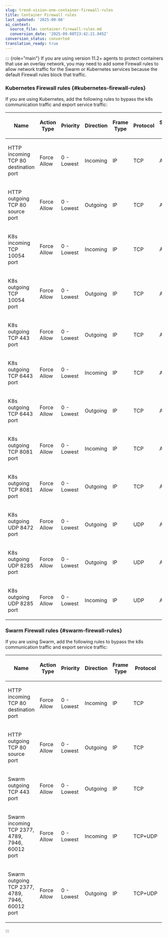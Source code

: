 ```yaml
---
slug: trend-vision-one-container-firewall-rules
title: Container Firewall rules
last_updated: '2025-09-08'
ai_context:
  source_file: container-firewall-rules.md
  conversion_date: '2025-09-08T23:42:21.845Z'
conversion_status: converted
translation_ready: true
---
```


::: {role="main"}
If you are using version 11.2+ agents to protect containers that use an overlay network, you may need to add some Firewall rules to allow network traffic for the Swarm or Kubernetes services because the default Firewall rules block that traffic.

### Kubernetes Firewall rules {#kubernetes-firewall-rules}

If you are using Kubernetes, add the following rules to bypass the k8s communication traffic and export service traffic:

<table style="width:97%;">
<colgroup>
<col style="width: 25%" />
<col style="width: 8%" />
<col style="width: 8%" />
<col style="width: 8%" />
<col style="width: 8%" />
<col style="width: 8%" />
<col style="width: 8%" />
<col style="width: 8%" />
<col style="width: 8%" />
<col style="width: 8%" />
</colgroup>
<thead>
<tr>
<th><p>Name</p></th>
<th><p>Action Type</p></th>
<th><p>Priority</p></th>
<th><p>Direction</p></th>
<th><p>Frame Type</p></th>
<th><p>Protocol</p></th>
<th><p>Source IP</p></th>
<th><p>Source Port</p></th>
<th><p>Destination IP</p></th>
<th><p>Destination Port</p></th>
</tr>
</thead>
<tbody>
<tr>
<td><p>HTTP incoming TCP 80 destination port</p></td>
<td><p>Force Allow</p></td>
<td><p>0 - Lowest</p></td>
<td><p>Incoming</p></td>
<td><p>IP</p></td>
<td><p>TCP</p></td>
<td><p>Any</p></td>
<td><p>N/A</p></td>
<td><p>Any</p></td>
<td><p>80</p></td>
</tr>
<tr>
<td><p>HTTP outgoing TCP 80 source port</p></td>
<td><p>Force Allow</p></td>
<td><p>0 - Lowest</p></td>
<td><p>Outgoing</p></td>
<td><p>IP</p></td>
<td><p>TCP</p></td>
<td><p>Any</p></td>
<td><p>80</p></td>
<td><p>Any</p></td>
<td><p>Any</p></td>
</tr>
<tr>
<td><p>K8s incoming TCP 10054 port</p></td>
<td><p>Force Allow</p></td>
<td><p>0 - Lowest</p></td>
<td><p>Incoming</p></td>
<td><p>IP</p></td>
<td><p>TCP</p></td>
<td><p>Any</p></td>
<td><p>Any</p></td>
<td><p>Any</p></td>
<td><p>10054</p></td>
</tr>
<tr>
<td><p>K8s outgoing TCP 10054 port</p></td>
<td><p>Force Allow</p></td>
<td><p>0 - Lowest</p></td>
<td><p>Outgoing</p></td>
<td><p>IP</p></td>
<td><p>TCP</p></td>
<td><p>Any</p></td>
<td><p>Any</p></td>
<td><p>Any</p></td>
<td><p>10054</p></td>
</tr>
<tr>
<td><p>K8s outgoing TCP 443 port</p></td>
<td><p>Force Allow</p></td>
<td><p>0 - Lowest</p></td>
<td><p>Outgoing</p></td>
<td><p>IP</p></td>
<td><p>TCP</p></td>
<td><p>Any</p></td>
<td><p>Any</p></td>
<td><p>Any</p></td>
<td><p>443</p></td>
</tr>
<tr>
<td><p>K8s outgoing TCP 6443 port</p></td>
<td><p>Force Allow</p></td>
<td><p>0 - Lowest</p></td>
<td><p>Incoming</p></td>
<td><p>IP</p></td>
<td><p>TCP</p></td>
<td><p>Any</p></td>
<td><p>Any</p></td>
<td><p>Any</p></td>
<td><p>6443</p></td>
</tr>
<tr>
<td><p>K8s outgoing TCP 6443 port</p></td>
<td><p>Force Allow</p></td>
<td><p>0 - Lowest</p></td>
<td><p>Outgoing</p></td>
<td><p>IP</p></td>
<td><p>TCP</p></td>
<td><p>Any</p></td>
<td><p>Any</p></td>
<td><p>Any</p></td>
<td><p>6443</p></td>
</tr>
<tr>
<td><p>K8s outgoing TCP 8081 port</p></td>
<td><p>Force Allow</p></td>
<td><p>0 - Lowest</p></td>
<td><p>Incoming</p></td>
<td><p>IP</p></td>
<td><p>TCP</p></td>
<td><p>Any</p></td>
<td><p>Any</p></td>
<td><p>Any</p></td>
<td><p>8081</p></td>
</tr>
<tr>
<td><p>K8s outgoing TCP 8081 port</p></td>
<td><p>Force Allow</p></td>
<td><p>0 - Lowest</p></td>
<td><p>Outgoing</p></td>
<td><p>IP</p></td>
<td><p>TCP</p></td>
<td><p>Any</p></td>
<td><p>Any</p></td>
<td><p>Any</p></td>
<td><p>8081</p></td>
</tr>
<tr>
<td><p>K8s outgoing UDP 8472 port</p></td>
<td><p>Force Allow</p></td>
<td><p>0 - Lowest</p></td>
<td><p>Outgoing</p></td>
<td><p>IP</p></td>
<td><p>UDP</p></td>
<td><p>Any</p></td>
<td><p>Any</p></td>
<td><p>Any</p></td>
<td><p>8472</p></td>
</tr>
<tr>
<td><p>K8s outgoing UDP 8285 port</p></td>
<td><p>Force Allow</p></td>
<td><p>0 - Lowest</p></td>
<td><p>Outgoing</p></td>
<td><p>IP</p></td>
<td><p>UDP</p></td>
<td><p>Any</p></td>
<td><p>Any</p></td>
<td><p>Any</p></td>
<td><p>8285</p></td>
</tr>
<tr>
<td><p>K8s outgoing UDP 8285 port</p></td>
<td><p>Force Allow</p></td>
<td><p>0 - Lowest</p></td>
<td><p>Incoming</p></td>
<td><p>IP</p></td>
<td><p>UDP</p></td>
<td><p>Any</p></td>
<td><p>Any</p></td>
<td><p>Any</p></td>
<td><p>8285</p></td>
</tr>
</tbody>
</table>

### Swarm Firewall rules {#swarm-firewall-rules}

If you are using Swarm, add the following rules to bypass the k8s communication traffic and export service traffic:

<table style="width:97%;">
<colgroup>
<col style="width: 25%" />
<col style="width: 8%" />
<col style="width: 8%" />
<col style="width: 8%" />
<col style="width: 8%" />
<col style="width: 8%" />
<col style="width: 8%" />
<col style="width: 8%" />
<col style="width: 8%" />
<col style="width: 8%" />
</colgroup>
<thead>
<tr>
<th><p>Name</p></th>
<th><p>Action Type</p></th>
<th><p>Priority</p></th>
<th><p>Direction</p></th>
<th><p>Frame Type</p></th>
<th><p>Protocol</p></th>
<th><p>Source IP</p></th>
<th><p>Source Port</p></th>
<th><p>Destination IP</p></th>
<th><p>Destination Port</p></th>
</tr>
</thead>
<tbody>
<tr>
<td><p>HTTP incoming TCP 80 destination port</p></td>
<td><p>Force Allow</p></td>
<td><p>0 - Lowest</p></td>
<td><p>Incoming</p></td>
<td><p>IP</p></td>
<td><p>TCP</p></td>
<td><p>Any</p></td>
<td><p>N/A</p></td>
<td><p>Any</p></td>
<td><p>80</p></td>
</tr>
<tr>
<td><p>HTTP outgoing TCP 80 source port</p></td>
<td><p>Force Allow</p></td>
<td><p>0 - Lowest</p></td>
<td><p>Outgoing</p></td>
<td><p>IP</p></td>
<td><p>TCP</p></td>
<td><p>Any</p></td>
<td><p>80</p></td>
<td><p>Any</p></td>
<td><p>Any</p></td>
</tr>
<tr>
<td><p>Swarm outgoing TCP 443 port</p></td>
<td><p>Force Allow</p></td>
<td><p>0 - Lowest</p></td>
<td><p>Outgoing</p></td>
<td><p>IP</p></td>
<td><p>TCP</p></td>
<td><p>Any</p></td>
<td><p>Any</p></td>
<td><p>Any</p></td>
<td><p>443</p></td>
</tr>
<tr>
<td><p>Swarm incoming TCP 2377, 4789, 7946, 60012 port</p></td>
<td><p>Force Allow</p></td>
<td><p>0 - Lowest</p></td>
<td><p>Incoming</p></td>
<td><p>IP</p></td>
<td><p>TCP+UDP</p></td>
<td><p>Any</p></td>
<td><p>Any</p></td>
<td><p>Any</p></td>
<td><p>2377, 4789, 7946, 60012</p></td>
</tr>
<tr>
<td><p>Swarm outgoing TCP 2377, 4789, 7946, 60012 port</p></td>
<td><p>Force Allow</p></td>
<td><p>0 - Lowest</p></td>
<td><p>Outgoing</p></td>
<td><p>IP</p></td>
<td><p>TCP+UDP</p></td>
<td><p>Any</p></td>
<td><p>2377, 4789, 7946, 60012</p></td>
<td><p>Any</p></td>
<td><p>Any</p></td>
</tr>
</tbody>
</table>
:::
